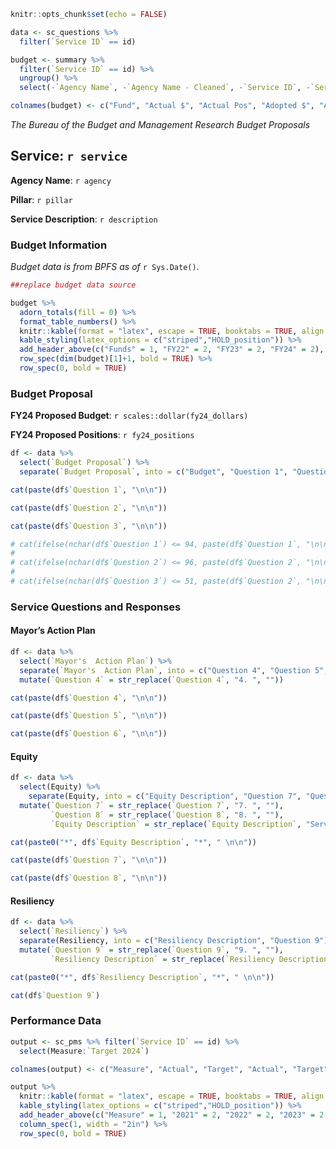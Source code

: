 ```r
knitr::opts_chunk$set(echo = FALSE)

data <- sc_questions %>%
  filter(`Service ID` == id)

budget <- summary %>%
  filter(`Service ID` == id) %>%
  ungroup() %>%
  select(-`Agency Name`, -`Agency Name - Cleaned`, -`Service ID`, -`Service Name`, -`FY24 Dollars - PROP`, -`FY24 Positions - PROP`)

colnames(budget) <- c("Fund", "Actual $", "Actual Pos", "Adopted $", "Adopted Pos", "CLS $", "CLS Pos")

```
*The Bureau of the Budget and Management Research Budget Proposals*

## Service: `r service`

**Agency Name**: `r agency`

**Pillar**: `r pillar`

**Service Description**: `r description`

### Budget Information

*Budget data is from BPFS as of* `r Sys.Date() `.

```r
##replace budget data source

budget %>% 
  adorn_totals(fill = 0) %>%
  format_table_numbers() %>%
  knitr::kable(format = "latex", escape = TRUE, booktabs = TRUE, align = c("l", rep("r", 6))) %>%
  kable_styling(latex_options = c("striped","HOLD_position")) %>%
  add_header_above(c("Funds" = 1, "FY22" = 2, "FY23" = 2, "FY24" = 2), bold = TRUE) %>%
  row_spec(dim(budget)[1]+1, bold = TRUE) %>%
  row_spec(0, bold = TRUE)

```

### Budget Proposal

**FY24 Proposed Budget**: `r scales::dollar(fy24_dollars)`

**FY24 Proposed Positions**: `r fy24_positions `


```r

df <- data %>%
  select(`Budget Proposal`) %>%
  separate(`Budget Proposal`, into = c("Budget", "Question 1", "Question 2", "Question 3"), sep = "\\s+[1-3].\\s")

cat(paste(df$`Question 1`, "\n\n"))

cat(paste(df$`Question 2`, "\n\n"))

cat(paste(df$`Question 3`, "\n\n"))

# cat(ifelse(nchar(df$`Question 1`) <= 94, paste(df$`Question 1`, "\n\n", "No answer provided", "\n\n"), paste(df$`Question 1`, "\n\n")))
# 
# cat(ifelse(nchar(df$`Question 2`) <= 96, paste(df$`Question 2`, "\n\n", "No answer provided", "\n\n"), paste(df$`Question 2`, "\n\n")))
# 
# cat(ifelse(nchar(df$`Question 3`) <= 51, paste(df$`Question 2`, "\n\n", "No answer provided", "\n\n"), paste(df$`Question 3`, "\n\n")))

```

### Service Questions and Responses

#### Mayor's Action Plan
```r

df <- data %>%
  select(`Mayor's  Action Plan`) %>%
  separate(`Mayor's  Action Plan`, into = c("Question 4", "Question 5", "Question 6"), sep = "\\s+[4-6].\\s") %>%
  mutate(`Question 4` = str_replace(`Question 4`, "4. ", ""))

cat(paste(df$`Question 4`, "\n\n"))

cat(paste(df$`Question 5`, "\n\n"))

cat(paste(df$`Question 6`, "\n\n"))
```


#### Equity
```r

df <- data %>%
  select(Equity) %>%
    separate(Equity, into = c("Equity Description", "Question 7", "Question 8"), sep = "\\s+[7-8].\\s") %>%
  mutate(`Question 7` = str_replace(`Question 7`, "7. ", ""),
         `Question 8` = str_replace(`Question 8`, "8. ", ""),
         `Equity Description` = str_replace(`Equity Description`, "Service Delivery & Equity", ""))

cat(paste0("*", df$`Equity Description`, "*", " \n\n"))

cat(paste(df$`Question 7`, "\n\n"))

cat(paste(df$`Question 8`, "\n\n"))

```


#### Resiliency
```r
df <- data %>%
  select(`Resiliency`) %>%
  separate(Resiliency, into = c("Resiliency Description", "Question 9"), sep = "               ") %>%
  mutate(`Question 9` = str_replace(`Question 9`, "9. ", ""),
         `Resiliency Description` = str_replace(`Resiliency Description`, "Service Delivery & Resiliency", ""))

cat(paste0("*", df$`Resiliency Description`, "*", " \n\n"))

cat(df$`Question 9`)

```


### Performance Data
```r
  
output <- sc_pms %>% filter(`Service ID` == id) %>%
  select(Measure:`Target 2024`)

colnames(output) <- c("Measure", "Actual", "Target", "Actual", "Target", "Actual", "Target", "Target")

output %>%
  knitr::kable(format = "latex", escape = TRUE, booktabs = TRUE, align = c("l", rep("r", 7))) %>%
  kable_styling(latex_options = c("striped","HOLD_position")) %>%
  add_header_above(c("Measure" = 1, "2021" = 2, "2022" = 2, "2023" = 2, "2024" = 1), bold = TRUE) %>%
  column_spec(1, width = "2in") %>%
  row_spec(0, bold = TRUE)

```
